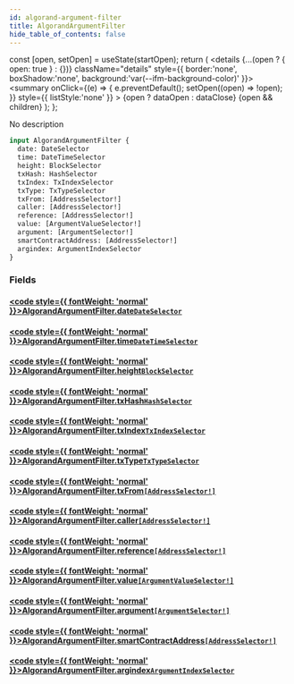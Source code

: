 ```yaml
---
id: algorand-argument-filter
title: AlgorandArgumentFilter
hide_table_of_contents: false
---
```







  const [open, setOpen] = useState(startOpen);
  return (
    <details {...(open ? { open: true } : {})} className="details" style={{ border:'none', boxShadow:'none', background:'var(--ifm-background-color)' }}>
      <summary
        onClick={(e) => {
          e.preventDefault();
          setOpen((open) => !open);
        }}
        style={{ listStyle:'none' }}
      >
      {open ? dataOpen : dataClose}
      </summary>
      {open && children}
    </details>
  );
};








No description


```graphql
input AlgorandArgumentFilter {
  date: DateSelector
  time: DateTimeSelector
  height: BlockSelector
  txHash: HashSelector
  txIndex: TxIndexSelector
  txType: TxTypeSelector
  txFrom: [AddressSelector!]
  caller: [AddressSelector!]
  reference: [AddressSelector!]
  value: [ArgumentValueSelector!]
  argument: [ArgumentSelector!]
  smartContractAddress: [AddressSelector!]
  argindex: ArgumentIndexSelector
}
```




### Fields

#### [<code style={{ fontWeight: 'normal' }}>AlgorandArgumentFilter.<b>date</b></code>](#)<Bullet />[`DateSelector`](/docs/graphql-reference/inputs/date-selector) <Badge class="badge badge--secondary" text="input"/> 
> 
> 
> 
> 

#### [<code style={{ fontWeight: 'normal' }}>AlgorandArgumentFilter.<b>time</b></code>](#)<Bullet />[`DateTimeSelector`](/docs/graphql-reference/inputs/date-time-selector) <Badge class="badge badge--secondary" text="input"/> 
> 
> 
> 
> 

#### [<code style={{ fontWeight: 'normal' }}>AlgorandArgumentFilter.<b>height</b></code>](#)<Bullet />[`BlockSelector`](/docs/graphql-reference/inputs/block-selector) <Badge class="badge badge--secondary" text="input"/> 
> 
> 
> 
> 

#### [<code style={{ fontWeight: 'normal' }}>AlgorandArgumentFilter.<b>txHash</b></code>](#)<Bullet />[`HashSelector`](/docs/graphql-reference/inputs/hash-selector) <Badge class="badge badge--secondary" text="input"/> 
> 
> 
> 
> 

#### [<code style={{ fontWeight: 'normal' }}>AlgorandArgumentFilter.<b>txIndex</b></code>](#)<Bullet />[`TxIndexSelector`](/docs/graphql-reference/inputs/tx-index-selector) <Badge class="badge badge--secondary" text="input"/> 
> 
> 
> 
> 

#### [<code style={{ fontWeight: 'normal' }}>AlgorandArgumentFilter.<b>txType</b></code>](#)<Bullet />[`TxTypeSelector`](/docs/graphql-reference/inputs/tx-type-selector) <Badge class="badge badge--secondary" text="input"/> 
> 
> 
> 
> 

#### [<code style={{ fontWeight: 'normal' }}>AlgorandArgumentFilter.<b>txFrom</b></code>](#)<Bullet />[`[AddressSelector!]`](/docs/graphql-reference/inputs/address-selector) <Badge class="badge badge--secondary" text="list"/> <Badge class="badge badge--secondary" text="input"/> 
> 
> 
> 
> 

#### [<code style={{ fontWeight: 'normal' }}>AlgorandArgumentFilter.<b>caller</b></code>](#)<Bullet />[`[AddressSelector!]`](/docs/graphql-reference/inputs/address-selector) <Badge class="badge badge--secondary" text="list"/> <Badge class="badge badge--secondary" text="input"/> 
> 
> 
> 
> 

#### [<code style={{ fontWeight: 'normal' }}>AlgorandArgumentFilter.<b>reference</b></code>](#)<Bullet />[`[AddressSelector!]`](/docs/graphql-reference/inputs/address-selector) <Badge class="badge badge--secondary" text="list"/> <Badge class="badge badge--secondary" text="input"/> 
> 
> 
> 
> 

#### [<code style={{ fontWeight: 'normal' }}>AlgorandArgumentFilter.<b>value</b></code>](#)<Bullet />[`[ArgumentValueSelector!]`](/docs/graphql-reference/inputs/argument-value-selector) <Badge class="badge badge--secondary" text="list"/> <Badge class="badge badge--secondary" text="input"/> 
> 
> 
> 
> 

#### [<code style={{ fontWeight: 'normal' }}>AlgorandArgumentFilter.<b>argument</b></code>](#)<Bullet />[`[ArgumentSelector!]`](/docs/graphql-reference/inputs/argument-selector) <Badge class="badge badge--secondary" text="list"/> <Badge class="badge badge--secondary" text="input"/> 
> 
> 
> 
> 

#### [<code style={{ fontWeight: 'normal' }}>AlgorandArgumentFilter.<b>smartContractAddress</b></code>](#)<Bullet />[`[AddressSelector!]`](/docs/graphql-reference/inputs/address-selector) <Badge class="badge badge--secondary" text="list"/> <Badge class="badge badge--secondary" text="input"/> 
> 
> 
> 
> 

#### [<code style={{ fontWeight: 'normal' }}>AlgorandArgumentFilter.<b>argindex</b></code>](#)<Bullet />[`ArgumentIndexSelector`](/docs/graphql-reference/inputs/argument-index-selector) <Badge class="badge badge--secondary" text="input"/> 
> 
> 
> 
> 



